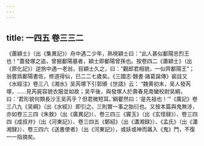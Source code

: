 ```yaml
---
---
---
```

title: 一四五 卷三三二
---




《蕭穎士》（出《集異記》）舟中遇二少年，熟視穎士曰：“此人甚似鄱陽忠烈王也！”蓋發塚之盜，曾掘鄱陽墓者，穎士即鄱陽曾孫也。按卷四二《蕭穎士》（出《原化記》）逆旅中遇一老翁，目穎士久之，曰：“觀郎君相貌，一似齊鄱陽王”；翁嘗爲鄱陽書佐，修道得仙，已二二七歲矣。《三國志·魏書·諸葛誕傳》裴註又《水經注》卷三八《湘水》吴芮塚下引郭頒《世語》云： “魏黄初末，吴人發芮塚，……見芮屍容貌衣服並如故；吴平後，與發塚人於壽春見南蠻校尉吴綱，曰：‘君形貌何類長沙王吴芮乎？但君微短耳。’綱瞿然曰：‘是先祖也！’”《廣記》卷三八九《吴綱》（出《水經》）即引之。三則實一事之胎衍也。又按本篇與鬼無涉，亦如卷三三四《朱敖》（出《廣異記》）、卷三四三《竇玉》（出《玄怪録》）、卷三四四《成叔弁》（出《河東記》）、卷三四五《鄭紹》（出《瀟湘録》）、《孟氏》（出《瀟湘録》）、卷三四六《送書使者》（出《河東記》），或妖或神而羼入《鬼》門，不復一一指摘矣。